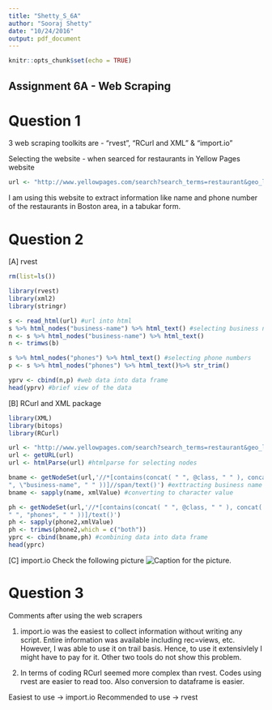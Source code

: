 ```yaml
---
title: "Shetty_S_6A"
author: "Sooraj Shetty"
date: "10/24/2016"
output: pdf_document
---
```


```r
knitr::opts_chunk$set(echo = TRUE)
```

## Assignment 6A - Web Scraping

# Question 1
3 web scraping toolkits are - "rvest", "RCurl and XML" & "import.io"

Selecting the website - when searced for restaurants in Yellow Pages website
```r
url <- "http://www.yellowpages.com/search?search_terms=restaurant&geo_location_terms=Boston%2C+MA"
```
I am using this website to extract information like name and phone number of the restaurants in Boston area, in a tabukar form.

# Question 2
[A] rvest
```r
rm(list=ls())

library(rvest)
library(xml2)
library(stringr)

s <- read_html(url) #url into html
s %>% html_nodes("business-name") %>% html_text() #selecting business name
n <- s %>% html_nodes("business-name") %>% html_text()
n <- trimws(b)

s %>% html_nodes("phones") %>% html_text() #selecting phone numbers
p <- s %>% html_nodes("phones") %>% html_text()%>% str_trim()

yprv <- cbind(n,p) #web data into data frame
head(yprv) #brief view of the data
```

[B] RCurl and XML package
```r
library(XML)
library(bitops)
library(RCurl)

url <- "http://www.yellowpages.com/search?search_terms=restaurant&geo_location_terms=Boston%2C+MA"
url <- getURL(url)
url <- htmlParse(url) #htmlparse for selecting nodes

bname <- getNodeSet(url,'//*[contains(concat( " ", @class, " " ), concat( "
", \"business-name", " " ))]//span/text()') #exttracting business name
bname <- sapply(name, xmlValue) #converting to character value

ph <- getNodeSet(url,'//*[contains(concat( " ", @class, " " ), concat(
" ", "phones", " " ))]/text()')
ph <- sapply(phone2,xmlValue)
ph <- trimws(phone2,which = c("both"))
yprc <- cbind(bname,ph) #combining data into data frame
head(yprc)
```

[C] import.io
Check the following picture
![Caption for the picture.](/Users/soorajshetty/R/import.io.png)

# Question 3
Comments after using the web scrapers

1) import.io was the easiest to collect information without writing any script. Entire information was available including rec=views, etc. However, I was able to use it on trail basis. Hence, to use it extensivlely I might have to pay for it. Other two tools do not show this problem.

2) In terms of coding RCurl seemed more complex than rvest. Codes using rvest are easier to read too. Also conversion to dataframe is easier.

Easiest to use -> import.io
Recommended to use -> rvest